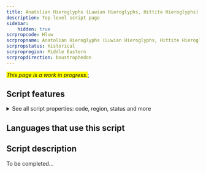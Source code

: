 ```yaml
---
title: Anatolian Hieroglyphs (Luwian Hieroglyphs, Hittite Hieroglyphs) [Hluw]
description: Top-level script page
sidebar:
    hidden: true
scrpropcode: Hluw
scrpropname: Anatolian Hieroglyphs (Luwian Hieroglyphs, Hittite Hieroglyphs)
scrpropstatus: Historical
scrpropregion: Middle Eastern
scrpropdirection: boustrophedon
---
```


<span style='background-color:yellow'>_This page is a work in progress._</span>;


## Script features

<details>
<summary> See all script properties: code, region, status and more</summary>
<ScriptInfo />
</details>

## Languages that use this script

<WsList script='Hluw' wsMax='5' />

## Script description

To be completed...


